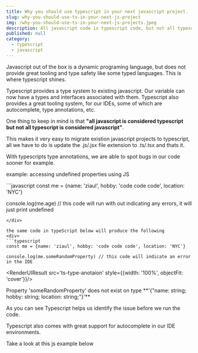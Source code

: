 ```yaml
---
title: Why you should use typescript in your next javascript project.
slug: why-you-should-use-ts-in-your-next-js-project
img: /why-you-should-use-ts-in-your-next-js-projects.jpeg
description: All javascript code is typescript code, but not all typescript code is javascript code. So why should you use typescript in your next javascript project.
published: null
category: 
  - typescript
  - javascript
---
```


Javascript out of the box is a dynamic programing language, but does not provide great tooling and type safety like some typed languages. This is where typescript shines. 

Typescript provides a type system to existing javascript. Our variable can now have a types and interfaces associated with them. Typescript also provides a great tooling system, for our IDEs, some of which are autocomplete, type annotations, etc.

One thing to keep in mind is that **"all javascript is considered typescript but not all typescript is considered javascript"**. 

This makes it very easy to migrate existion javascript projects to typescript, all we have to do is update the .js/.jsx file extension to .ts/.tsx and thats it.


With typescripts type annotations, we are able to spot bugs in our code sooner for example.

<Span> example: accessing undefined properties using JS</Span>
<div>
```javascript
const me = {name: 'ziaul', hobby: 'code code code', location: 'NYC'}

console.log(me.age) // this code will run with out indicating any errors, it will just print undefined 
```
</div>

the same code in typeScript below will produce the following
<div>
```typescript
const me = {name: 'ziaul', hobby: 'code code code', location: 'NYC'}

console.log(me.someRandomProperty) // this code will indicate an error in the IDE
```
<RenderUIResult src='ts-type-anotaion' style={{width: '100%', objectFit: 'cover'}}/>
</div>
Property 'someRandomProperty' does not exist on type **'{"name: string; hobby: string; location: string;"}'** 

As you can see Typescript helps us identify the issue before we run the code.

Typescript also comes with great support for autocomplete in our IDE environments. 

Take a look at this js example below 


